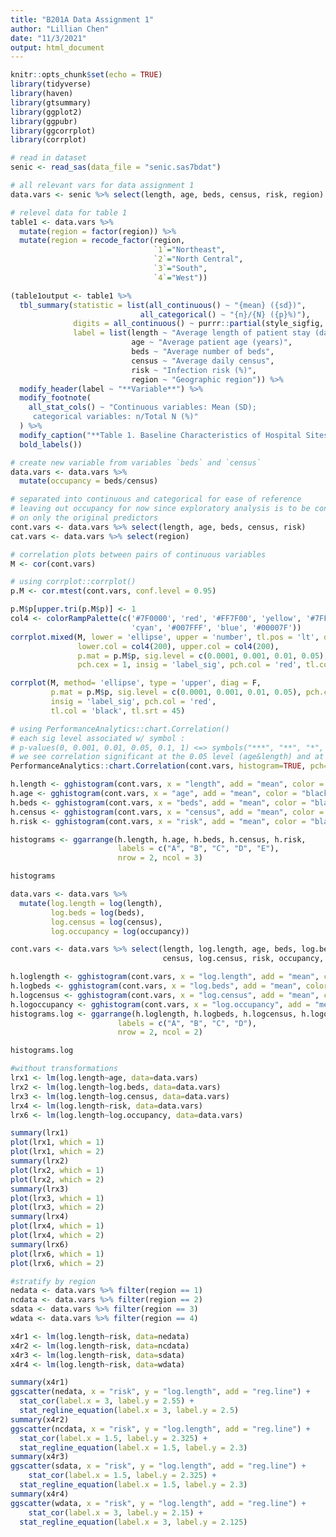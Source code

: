 ```yaml
---
title: "B201A Data Assignment 1"
author: "Lillian Chen"
date: "11/3/2021"
output: html_document
---
```


```r
knitr::opts_chunk$set(echo = TRUE)
library(tidyverse)
library(haven)
library(gtsummary)
library(ggplot2)
library(ggpubr)
library(ggcorrplot)
library(corrplot)
```



```r

# read in dataset
senic <- read_sas(data_file = "senic.sas7bdat")

# all relevant vars for data assignment 1
data.vars <- senic %>% select(length, age, beds, census, risk, region)

```


```r

# relevel data for table 1
table1 <- data.vars %>% 
  mutate(region = factor(region)) %>% 
  mutate(region = recode_factor(region, 
                                `1`="Northeast", 
                                `2`="North Central", 
                                `3`="South", 
                                `4`="West"))

(table1output <- table1 %>% 
  tbl_summary(statistic = list(all_continuous() ~ "{mean} ({sd})",
                             all_categorical() ~ "{n}/{N} ({p}%)"),
              digits = all_continuous() ~ purrr::partial(style_sigfig, digits = 3),
              label = list(length ~ "Average length of patient stay (days)",
                           age ~ "Average patient age (years)",
                           beds ~ "Average number of beds",
                           census ~ "Average daily census",
                           risk ~ "Infection risk (%)",
                           region ~ "Geographic region")) %>% 
  modify_header(label ~ "**Variable**") %>%
  modify_footnote(
    all_stat_cols() ~ "Continuous variables: Mean (SD);
     categorical variables: n/Total N (%)"
  ) %>%
  modify_caption("**Table 1. Baseline Characteristics of Hospital Sites**") %>%
  bold_labels())

```


```r

# create new variable from variables `beds` and `census`
data.vars <- data.vars %>%
  mutate(occupancy = beds/census)

# separated into continuous and categorical for ease of reference
# leaving out occupancy for now since exploratory analysis is to be conducted
# on only the original predictors
cont.vars <- data.vars %>% select(length, age, beds, census, risk)
cat.vars <- data.vars %>% select(region)

# correlation plots between pairs of continuous variables
M <- cor(cont.vars)

# using corrplot::corrplot()
p.M <- cor.mtest(cont.vars, conf.level = 0.95)

p.M$p[upper.tri(p.M$p)] <- 1
col4 <- colorRampPalette(c('#7F0000', 'red', '#FF7F00', 'yellow', '#7FFF7F',
                           'cyan', '#007FFF', 'blue', '#00007F'))
corrplot.mixed(M, lower = 'ellipse', upper = 'number', tl.pos = 'lt', diag = 'n',
               lower.col = col4(200), upper.col = col4(200),
               p.mat = p.M$p, sig.level = c(0.0001, 0.001, 0.01, 0.05), 
               pch.cex = 1, insig = 'label_sig', pch.col = 'red', tl.col = 'black', tl.srt = 45)

corrplot(M, method= 'ellipse', type = 'upper', diag = F, 
         p.mat = p.M$p, sig.level = c(0.0001, 0.001, 0.01, 0.05), pch.cex = 0.9,
         insig = 'label_sig', pch.col = 'red',
         tl.col = 'black', tl.srt = 45)

# using PerformanceAnalytics::chart.Correlation()
# each sig level associated w/ symbol : 
# p-values(0, 0.001, 0.01, 0.05, 0.1, 1) <=> symbols("***", "**", "*", ".", " ")
# we see correlation significant at the 0.05 level (age&length) and at the <.001 level
PerformanceAnalytics::chart.Correlation(cont.vars, histogram=TRUE, pch=16)

h.length <- gghistogram(cont.vars, x = "length", add = "mean", color = "black", fill = "grey", add_density = T)
h.age <- gghistogram(cont.vars, x = "age", add = "mean", color = "black", fill = "grey", add_density = T)
h.beds <- gghistogram(cont.vars, x = "beds", add = "mean", color = "black", fill = "grey", add_density = T)
h.census <- gghistogram(cont.vars, x = "census", add = "mean", color = "black", fill = "grey", add_density = T)
h.risk <- gghistogram(cont.vars, x = "risk", add = "mean", color = "black", fill = "grey", add_density = T)

histograms <- ggarrange(h.length, h.age, h.beds, h.census, h.risk,
                        labels = c("A", "B", "C", "D", "E"),
                        nrow = 2, ncol = 3)

histograms

```


```r

data.vars <- data.vars %>% 
  mutate(log.length = log(length),
         log.beds = log(beds),
         log.census = log(census),
         log.occupancy = log(occupancy))

cont.vars <- data.vars %>% select(length, log.length, age, beds, log.beds, 
                                  census, log.census, risk, occupancy, log.occupancy)

h.loglength <- gghistogram(cont.vars, x = "log.length", add = "mean", color = "black", fill = "grey")
h.logbeds <- gghistogram(cont.vars, x = "log.beds", add = "mean", color = "black", fill = "grey")
h.logcensus <- gghistogram(cont.vars, x = "log.census", add = "mean", color = "black", fill = "grey")
h.logoccupancy <- gghistogram(cont.vars, x = "log.occupancy", add = "mean", color = "black", fill = "grey")
histograms.log <- ggarrange(h.loglength, h.logbeds, h.logcensus, h.logoccupancy,
                        labels = c("A", "B", "C", "D"),
                        nrow = 2, ncol = 2)

histograms.log

```

```r

#without transformations
lrx1 <- lm(log.length~age, data=data.vars)
lrx2 <- lm(log.length~log.beds, data=data.vars)
lrx3 <- lm(log.length~log.census, data=data.vars)
lrx4 <- lm(log.length~risk, data=data.vars)
lrx6 <- lm(log.length~log.occupancy, data=data.vars)

summary(lrx1)
plot(lrx1, which = 1)
plot(lrx1, which = 2)
summary(lrx2)
plot(lrx2, which = 1)
plot(lrx2, which = 2)
summary(lrx3)
plot(lrx3, which = 1)
plot(lrx3, which = 2)
summary(lrx4)
plot(lrx4, which = 1)
plot(lrx4, which = 2)
summary(lrx6)
plot(lrx6, which = 1)
plot(lrx6, which = 2)

```
```r

#stratify by region
nedata <- data.vars %>% filter(region == 1)
ncdata <- data.vars %>% filter(region == 2)
sdata <- data.vars %>% filter(region == 3)
wdata <- data.vars %>% filter(region == 4)

x4r1 <- lm(log.length~risk, data=nedata)
x4r2 <- lm(log.length~risk, data=ncdata)
x4r3 <- lm(log.length~risk, data=sdata)
x4r4 <- lm(log.length~risk, data=wdata)

summary(x4r1)
ggscatter(nedata, x = "risk", y = "log.length", add = "reg.line") +
  stat_cor(label.x = 3, label.y = 2.55) +
  stat_regline_equation(label.x = 3, label.y = 2.5)
summary(x4r2)
ggscatter(ncdata, x = "risk", y = "log.length", add = "reg.line") +
  stat_cor(label.x = 1.5, label.y = 2.325) +
  stat_regline_equation(label.x = 1.5, label.y = 2.3)
summary(x4r3)
ggscatter(sdata, x = "risk", y = "log.length", add = "reg.line") +
    stat_cor(label.x = 1.5, label.y = 2.325) +
  stat_regline_equation(label.x = 1.5, label.y = 2.3)
summary(x4r4)
ggscatter(wdata, x = "risk", y = "log.length", add = "reg.line") +
    stat_cor(label.x = 3, label.y = 2.15) +
  stat_regline_equation(label.x = 3, label.y = 2.125)

```


